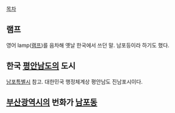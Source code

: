 [[목차]]
== 램프 ==
영어 lamp([[램프]])를 음차해 옛날 한국에서 쓰던 말. 남포등이라 하기도 했다.

== 한국 [[평안남도]]의 도시 ==
[[남포특별시]] 참고. 대한민국 행정체계상 평안남도 진남포시이다.

== [[부산광역시]]의 번화가 [[남포동]] ==
